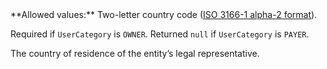 <ParamField body="LegalRepresentativeCountryOfResidence" type="string" >     
**Allowed values:** Two-letter country code  (<a href="/api-reference/overview/data-formats" target="_blank">ISO 3166-1 alpha-2 format</a>).

Required if `UserCategory` is `OWNER`. Returned `null` if `UserCategory` is `PAYER`.  

The country of residence of the entity’s legal representative.

</ParamField>